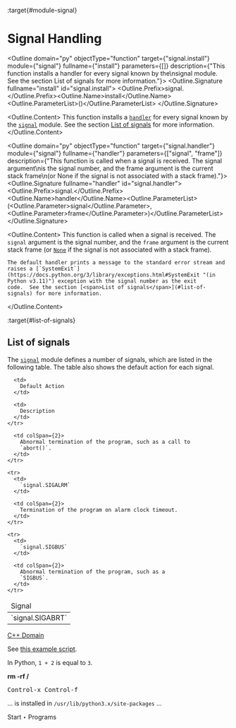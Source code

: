 :target{#module-signal}

# Signal Handling

<Outline domain="py" objectType="function" target={"signal.install"} module={"signal"} fullname={"install"} parameters={[]} description={"This function installs a handler for every signal known by the\nsignal module.  See the section List of signals for more information."}>
  <Outline.Signature fullname="install" id="signal.install">
    <Outline.Prefix>signal.</Outline.Prefix><Outline.Name>install</Outline.Name><Outline.ParameterList><span>(</span><span>)</span></Outline.ParameterList>
  </Outline.Signature>

  <Outline.Content>
    This function installs a [`handler`](#signal.handler "signal.handler") for every signal known by the
    [`signal`](#module-signal "signal") module.  See the section [<span>List of signals</span>](#list-of-signals) for more information.
  </Outline.Content>
</Outline>

<Outline domain="py" objectType="function" target={"signal.handler"} module={"signal"} fullname={"handler"} parameters={["signal", "frame"]} description={"This function is called when a signal is received.  The signal argument\nis the signal number, and the frame argument is the current stack frame\n(or None if the signal is not associated with a stack frame)."}>
  <Outline.Signature fullname="handler" id="signal.handler">
    <Outline.Prefix>signal.</Outline.Prefix><Outline.Name>handler</Outline.Name><Outline.ParameterList><span>(</span><Outline.Parameter><span className="name">signal</span></Outline.Parameter>, <Outline.Parameter><span className="name">frame</span></Outline.Parameter><span>)</span></Outline.ParameterList>
  </Outline.Signature>

  <Outline.Content>
    This function is called when a signal is received.  The `signal` argument
    is the signal number, and the `frame` argument is the current stack frame
    (or [`None`](https://docs.python.org/3/library/constants.html#None "(in Python v3.11)") if the signal is not associated with a stack frame).

    The default handler prints a message to the standard error stream and
    raises a [`SystemExit`](https://docs.python.org/3/library/exceptions.html#SystemExit "(in Python v3.11)") exception with the signal number as the exit
    code.  See the section [<span>List of signals</span>](#list-of-signals) for more information.
  </Outline.Content>
</Outline>

:target{#list-of-signals}

## List of signals

The [`signal`](#module-signal "signal") module defines a number of signals, which are listed in the
following table.  The table also shows the default action for each signal.

<table>
  <thead>
    <tr>
      <td>
        Signal
      </td>

      <td>
        Default Action
      </td>

      <td>
        Description
      </td>
    </tr>
  </thead>

  <tbody>
    <tr>
      <td>
        `signal.SIGABRT`
      </td>

      <td colSpan={2}>
        Abnormal termination of the program, such as a call to
        `abort()`.
      </td>
    </tr>

    <tr>
      <td>
        `signal.SIGALRM`
      </td>

      <td colSpan={2}>
        Termination of the program on alarm clock timeout.
      </td>
    </tr>

    <tr>
      <td>
        `signal.SIGBUS`
      </td>

      <td colSpan={2}>
        Abnormal termination of the program, such as a
        `SIGBUS`.
      </td>
    </tr>
  </tbody>
</table>

[C++ Domain](cpp.mdx)

See <a href="_assets/conf.py" download={true}>this example script</a>.

In Python, <code data-language="python">1 + 2</code> is equal to <code data-language="python">3</code>.

<strong>rm -rf /</strong>

<kbd>Control-x Control-f</kbd>

... is installed in `/usr/lib/python3.x/site-packages` ...

Start ‣ Programs
